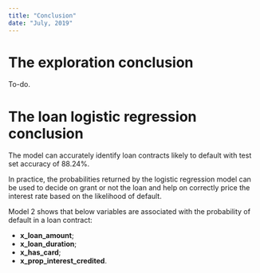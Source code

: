 ```yaml
---
title: "Conclusion"
date: "July, 2019"
---
```


# The exploration conclusion

To-do.

# The loan logistic regression conclusion

The model can accurately identify loan contracts likely to default with test set accuracy of 88.24%.

In practice, the probabilities returned by the logistic regression model can be used to decide on grant or not the loan and help on correctly price the interest rate based on the likelihood of default.

Model 2 shows that below variables are associated with the probability of default in a loan contract:

- **x_loan_amount**;
- **x_loan_duration**; 
- **x_has_card**;
- **x_prop_interest_credited**.